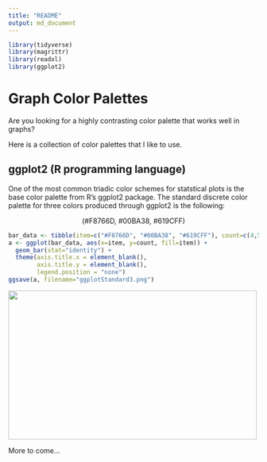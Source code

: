 ```yaml
---
title: "README"
output: md_document
---
```


```r
library(tidyverse)
library(magrittr)
library(readxl)
library(ggplot2)
```

# Graph Color Palettes

Are you looking for a highly contrasting color palette that works well in graphs?

Here is a collection of color palettes that I like to use.

## ggplot2 (R programming language)

One of the most common triadic color schemes for statstical plots is the base color palette from R's ggplot2 package. The standard discrete color palette for three colors produced through ggplot2 is the following:

<center>
(#F8766D, #00BA38, #619CFF)
</center>

```r
bar_data <- tibble(item=c("#F8766D", "#00BA38", "#619CFF"), count=c(4,5,3))
a <- ggplot(bar_data, aes(x=item, y=count, fill=item)) +
  geom_bar(stat="identity") +
  theme(axis.title.x = element_blank(),
        axis.title.y = element_blank(),
        legend.position = "none")
ggsave(a, filename="ggplotStandard3.png")
```
<img src="ggplotStandard3.png" width=500 height=300/>


More to come...